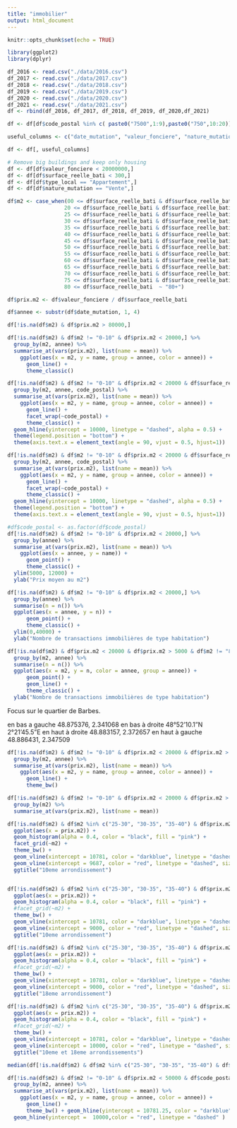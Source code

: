 ```yaml
---
title: "immobilier"
output: html_document
---
```


```r
knitr::opts_chunk$set(echo = TRUE)

library(ggplot2)
library(dplyr)
```

```r
df_2016 <- read.csv("./data/2016.csv")
df_2017 <- read.csv("./data/2017.csv")
df_2018 <- read.csv("./data/2018.csv")
df_2019 <- read.csv("./data/2019.csv")
df_2020 <- read.csv("./data/2020.csv")
df_2021 <- read.csv("./data/2021.csv")
df <- rbind(df_2016, df_2017, df_2018, df_2019, df_2020,df_2021)
```


```r
df <- df[df$code_postal %in% c( paste0("7500",1:9),paste0("750",10:20)) ,]
```


```r
useful_columns <- c("date_mutation", "valeur_fonciere", "nature_mutation", "code_postal", "nombre_pieces_principales", "surface_reelle_bati", "lot1_surface_carrez", "type_local", "longitude", "latitude")

df <- df[, useful_columns]

# Remove big buildings and keep only housing
df <- df[df$valeur_fonciere < 20000000,]
df <- df[df$surface_reelle_bati < 300,]
df <- df[df$type_local == "Appartement",]
df <- df[df$nature_mutation == "Vente",]

df$m2 <- case_when(00 <= df$surface_reelle_bati & df$surface_reelle_bati < 20 ~ "0-20",
                  20 <= df$surface_reelle_bati & df$surface_reelle_bati < 25 ~ "20-25",
                  25 <= df$surface_reelle_bati & df$surface_reelle_bati < 30 ~ "25-30",
                  30 <= df$surface_reelle_bati & df$surface_reelle_bati < 35 ~ "30-35",
                  35 <= df$surface_reelle_bati & df$surface_reelle_bati < 40 ~ "35-40",
                  40 <= df$surface_reelle_bati & df$surface_reelle_bati < 45 ~ "40-45",
                  45 <= df$surface_reelle_bati & df$surface_reelle_bati < 50 ~ "45-50",
                  50 <= df$surface_reelle_bati & df$surface_reelle_bati < 55 ~ "50-55",
                  55 <= df$surface_reelle_bati & df$surface_reelle_bati < 60 ~ "55-60",
                  60 <= df$surface_reelle_bati & df$surface_reelle_bati < 65 ~ "60-65",
                  65 <= df$surface_reelle_bati & df$surface_reelle_bati < 70 ~ "65-70",
                  70 <= df$surface_reelle_bati & df$surface_reelle_bati < 75 ~ "70-75",
                  75 <= df$surface_reelle_bati & df$surface_reelle_bati < 80 ~ "75-80",
                  80 <= df$surface_reelle_bati  ~ "80+")

df$prix.m2 <- df$valeur_fonciere / df$surface_reelle_bati

df$annee <- substr(df$date_mutation, 1, 4)

df[!is.na(df$m2) & df$prix.m2 > 80000,]
```


```r
df[!is.na(df$m2) & df$m2 != "0-10" & df$prix.m2 < 20000,] %>%
  group_by(m2, annee) %>%
  summarise_at(vars(prix.m2), list(name = mean)) %>%
    ggplot(aes(x = m2, y = name, group = annee, color = annee)) +
      geom_line() +
      theme_classic()

df[!is.na(df$m2) & df$m2 != "0-10" & df$prix.m2 < 20000 & df$surface_reelle_bati < 40,] %>%
  group_by(m2, annee, code_postal) %>%
  summarise_at(vars(prix.m2), list(name = mean)) %>%
    ggplot(aes(x = m2, y = name, group = annee, color = annee)) +
      geom_line() +
      facet_wrap(~code_postal) +
      theme_classic() + 
  geom_hline(yintercept = 10000, linetype = "dashed", alpha = 0.5) +
  theme(legend.position = "bottom") +
  theme(axis.text.x = element_text(angle = 90, vjust = 0.5, hjust=1))
```


```r
df[!is.na(df$m2) & df$m2 != "0-10" & df$prix.m2 < 20000 & df$surface_reelle_bati < 40 & df$code_postal %in% c("75003", "75002", "75010", "75018", "75011", "75009"),] %>%
  group_by(m2, annee, code_postal) %>%
  summarise_at(vars(prix.m2), list(name = mean)) %>%
    ggplot(aes(x = m2, y = name, group = annee, color = annee)) +
      geom_line() +
      facet_wrap(~code_postal) +
      theme_classic() + 
  geom_hline(yintercept = 10000, linetype = "dashed", alpha = 0.5) +
  theme(legend.position = "bottom") +
  theme(axis.text.x = element_text(angle = 90, vjust = 0.5, hjust=1))
```


```r
#df$code_postal <- as.factor(df$code_postal)
df[!is.na(df$m2) & df$m2 != "0-10" & df$prix.m2 < 20000,] %>%
  group_by(annee) %>%
  summarise_at(vars(prix.m2), list(name = mean)) %>%
    ggplot(aes(x = annee, y = name)) +
      geom_point() +
      theme_classic() +
  ylim(5000, 12000) +
  ylab("Prix moyen au m2")
```

```r
df[!is.na(df$m2) & df$m2 != "0-10" & df$prix.m2 < 20000,] %>%
  group_by(annee) %>%
  summarise(n = n()) %>%
  ggplot(aes(x = annee, y = n)) +
      geom_point() +
      theme_classic() +
  ylim(0,40000) +
  ylab("Nombre de transactions immobilières de type habitation")
```

```r
df[!is.na(df$m2) & df$prix.m2 < 20000 & df$prix.m2 > 5000 & df$m2 != "80+",] %>%
  group_by(m2, annee) %>%
  summarise(n = n()) %>%
  ggplot(aes(x = m2, y = n, color = annee, group = annee)) +
      geom_point() +
      geom_line() +
      theme_classic() +
  ylab("Nombre de transactions immobilières de type habitation")
```

Focus sur le quartier de Barbes.

en bas a gauche
48.875376, 2.341068
en bas à droite 
48°52'10.1"N 2°21'45.5"E
en haut à droite
48.883157, 2.372657
en haut à gauche
48.886431, 2.347509

```r
df[!is.na(df$m2) & df$m2 != "0-10" & df$prix.m2 < 20000 & df$prix.m2 > 5000 & (48.87 < df$latitude & df$latitude < 48.88) & (2.33 < df$longitude &  df$longitude < 2.37),] %>%
  group_by(m2, annee) %>%
  summarise_at(vars(prix.m2), list(name = mean)) %>%
    ggplot(aes(x = m2, y = name, group = annee, color = annee)) +
      geom_line() +
      theme_bw()
```


```r
df[!is.na(df$m2) & df$m2 != "0-10" & df$prix.m2 < 20000 & df$prix.m2 > 5000 & df$code_postal %in% c("75010") & df$annee > 2016,] %>%
  group_by(m2) %>%
  summarise_at(vars(prix.m2), list(name = mean))
```

```r
df[!is.na(df$m2) & df$m2 %in% c("25-30", "30-35", "35-40") & df$prix.m2 < 20000 & df$prix.m2 > 3000 & df$code_postal %in% c("75010") & df$annee > 2016,] %>%
  ggplot(aes(x = prix.m2)) +
  geom_histogram(alpha = 0.4, color = "black", fill = "pink") +
  facet_grid(~m2) +
  theme_bw() +
  geom_vline(xintercept = 10781, color = "darkblue", linetype = "dashed", size = 1) +
  geom_vline(xintercept = 9687, color = "red", linetype = "dashed", size = 1) +
  ggtitle("10eme arrondissement")


df[!is.na(df$m2) & df$m2 %in% c("25-30", "30-35", "35-40") & df$prix.m2 < 20000 & df$prix.m2 > 3000 & df$code_postal %in% c("75010") & df$annee > 2016,] %>%
  ggplot(aes(x = prix.m2)) +
  geom_histogram(alpha = 0.4, color = "black", fill = "pink") +
  #facet_grid(~m2) +
  theme_bw() +
  geom_vline(xintercept = 10781, color = "darkblue", linetype = "dashed", size = 1) +
  geom_vline(xintercept = 9000, color = "red", linetype = "dashed", size = 1) +
  ggtitle("10eme arrondissement")
```

```r
df[!is.na(df$m2) & df$m2 %in% c("25-30", "30-35", "35-40") & df$prix.m2 < 20000 & df$prix.m2 > 3000 & df$code_postal %in% c("75018") & df$annee > 2016,] %>%
  ggplot(aes(x = prix.m2)) +
  geom_histogram(alpha = 0.4, color = "black", fill = "pink") +
  #facet_grid(~m2) +
  theme_bw() +
  geom_vline(xintercept = 10781, color = "darkblue", linetype = "dashed", size = 1) +
  geom_vline(xintercept = 9000, color = "red", linetype = "dashed", size = 1) +
  ggtitle("18eme arrondissement")
```

```r
df[!is.na(df$m2) & df$m2 %in% c("25-30", "30-35", "35-40") & df$prix.m2 < 20000 & df$prix.m2 > 3000 & df$code_postal %in% c("75018", "75010") & df$annee > 2018,] %>%
  ggplot(aes(x = prix.m2)) +
  geom_histogram(alpha = 0.4, color = "black", fill = "pink") +
  #facet_grid(~m2) +
  theme_bw() +
  geom_vline(xintercept = 10781, color = "darkblue", linetype = "dashed", size = 1) +
  geom_vline(xintercept = 10000, color = "red", linetype = "dashed", size = 1) +
  ggtitle("10eme et 18eme arrondissements")
```
```r
median(df[!is.na(df$m2) & df$m2 %in% c("25-30", "30-35", "35-40") & df$prix.m2 < 20000 & df$prix.m2 > 3000 & df$code_postal %in% c("75018", "75010") & df$annee > 2016, "prix.m2"])
```



```r
df[!is.na(df$m2) & df$m2 != "0-10" & df$prix.m2 < 50000 & df$code_postal %in% c("75010"),] %>%
  group_by(m2, annee) %>%
  summarise_at(vars(prix.m2), list(name = mean)) %>%
    ggplot(aes(x = m2, y = name, group = annee, color = annee)) +
      geom_line() +
      theme_bw() + geom_hline(yintercept = 10781.25, color = "darkblue", linetype = "dashed") +
  geom_hline(yintercept =  10000,color = "red", linetype = "dashed" )
```



